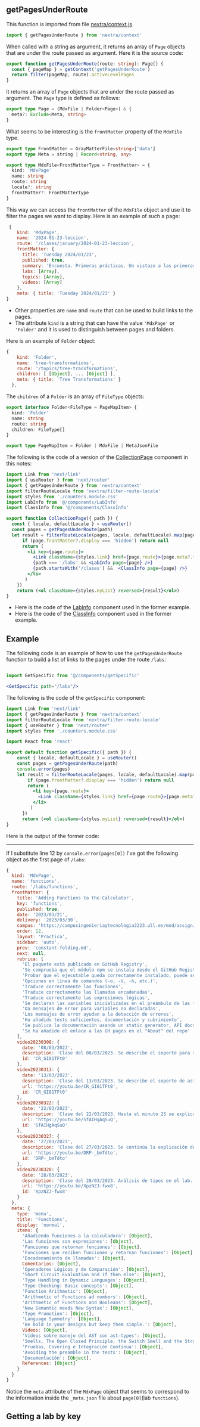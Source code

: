 ## getPagesUnderRoute

This function is imported from file [nextra/context.js](https://github.com/shuding/nextra/blob/29086aa11874dcf2701b99a2fe4db512de83f8de/packages/nextra/src/context.ts#L87)

```js
import { getPagesUnderRoute } from 'nextra/context'
```

When called with a string as argument, it returns an array of `Page` objects that are under the route passed as argument. Here it is the source code:


```ts
export function getPagesUnderRoute(route: string): Page[] {
  const { pageMap } = getContext('getPagesUnderRoute')
  return filter(pageMap, route).activeLevelPages
}
```

it returns an array of `Page` objects that are under the route passed as argument. The `Page` type is defined as follows:


```ts
export type Page = (MdxFile | Folder<Page>) & {
  meta?: Exclude<Meta, string>
}
```

What seems to be interesting is the `frontMatter` property of the `MdxFile` type. 


```ts
export type FrontMatter = GrayMatterFile<string>['data']
export type Meta = string | Record<string, any>

export type MdxFile<FrontMatterType = FrontMatter> = {
  kind: 'MdxPage'
  name: string
  route: string
  locale?: string
  frontMatter?: FrontMatterType
}
```

This way we can access the `frontMatter` of the `MdxFile` object and use it to filter the pages we want to display. Here is an example of such a page:

```js
 {
    kind: 'MdxPage',
    name: '2024-01-23-leccion',
    route: '/clases/january/2024-01-23-leccion',
    frontMatter: {
      title: 'Tuesday 2024/01/23',
      published: true,
      summary: 'Encuesta. Primeras prácticas. Un vistazo a las primeras etapas de un compilador: análisis léxico',
      labs: [Array],
      topics: [Array],
      videos: [Array]
    },
    meta: { title: 'Tuesday 2024/01/23' }
}
```

- Other properties are `name` and `route` that can be used to build links to the pages.
- The attribute `kind` is a string that can have the value `'MdxPage'` or `'Folder'` and it is used to distinguish between pages and folders.

Here is an example of `Folder` object:

```js
{
    kind: 'Folder',
    name: 'tree-transformations',
    route: '/topics/tree-transformations',
    children: [ [Object], ... [Object] ],
    meta: { title: 'Tree Transformations' }
  },
```
The `children` of a `Folder` is an array of `FileType` objects:

```ts
export interface Folder<FileType = PageMapItem> {
  kind: 'Folder'
  name: string
  route: string
  children: FileType[]
}

export type PageMapItem = Folder | MdxFile | MetaJsonFile
```

The following is the code of a version of the [CollectionPage](https://github.com/ULL-ESIT-PL-2324/pl-nextra/blob/main/components/collectionPage.jsx) component in this notes:

```jsx
import Link from 'next/link'
import { useRouter } from 'next/router'
import { getPagesUnderRoute } from 'nextra/context'
import filterRouteLocale from 'nextra/filter-route-locale'
import styles from './counters.module.css'
import LabInfo from '@/components/LabInfo'
import ClassInfo from '@/components/ClassInfo'

export function CollectionPage({ path }) {
  const { locale, defaultLocale } = useRouter()
  const pages = getPagesUnderRoute(path)
  let result = filterRouteLocale(pages, locale, defaultLocale).map(page => {
      if (page.frontMatter?.display === 'hidden') return null
      return (
        <li key={page.route}>
          <Link className={styles.link} href={page.route}>{page.meta?.title || page.frontMatter?.title || page?.name}</Link>
          {path === '/labs' && <LabInfo page={page} />} 
          {path.startsWith('/clases') &&  <ClassInfo page={page} />} 
        </li>
       )
    })
    return (<ol className={styles.myList} reversed>{result}</ol>)
}
```

- Here is the code of the [LabInfo](https://github.com/crguezl/pl-nextra/blob/main/components/LabInfo.jsx) component used in the former example.
- Here is the code of the [ClassInfo](https://github.com/crguezl/pl-nextra/blob/main/components/ClassInfo.jsx) component used in the former example.


## Example

The following code is an example of how to use the `getPagesUnderRoute` function to build a list of links to the pages under the route `/labs`:

```jsx

import GetSpecific from '@/components/getSpecific'

<GetSpecific path="/labs"/>
```

The following is the code of the `getSpecific` component:

```jsx showLineNumbers {12}
import Link from 'next/link'
import { getPagesUnderRoute } from 'nextra/context'
import filterRouteLocale from 'nextra/filter-route-locale'
import { useRouter } from 'next/router'
import styles from './counters.module.css'

import React from 'react'

export default function getSpecific({ path }) {
    const { locale, defaultLocale } = useRouter()
    const pages = getPagesUnderRoute(path)
    console.error(pages)
    let result = filterRouteLocale(pages, locale, defaultLocale).map(page => {
        if (page.frontMatter?.display === 'hidden') return null
        return (
          <li key={page.route}>
            <Link className={styles.link} href={page.route}>{page.meta?.title || page.frontMatter?.title || page?.name}</Link> {page.frontMatter?.key} 
          </li>
         )
      })
      return (<ol className={styles.myList} reversed>{result}</ol>)
}
```

Here is the output of the former code:

---


<GetSpecific path="/labs"/>

If I substitute line 12 by  `console.error(pages[0])` I've got the following object as the first page of `/labs`:

```js showLineNumbers {62-92}
{
  kind: 'MdxPage',
  name: 'functions',
  route: '/labs/functions',
  frontMatter: {
    title: 'Adding Functions to the Calculator',
    key: 'functions',
    published: true,
    date: '2023/03/21',
    delivery: '2023/03/30',
    campus: 'https://campusingenieriaytecnologia2223.ull.es/mod/assign/view.php?id=28190&forceview=1',
    order: 12,
    layout: 'Practica',
    sidebar: 'auto',
    prev: 'constant-folding.md',
    next: null,
    rubrica: [
      'El paquete está publicado en GitHub Registry',
      'Se comprueba que el módulo npm se instala desde el GitHub Registry y funciona',
      'Probar que el ejecutable queda correctamente instalado, puede ser ejecutado con el nombre publicado y produce salidas correctas',
      'Opciones en línea de comandos (-o, -V, -h, etc.)',
      'Traduce correctamente las funciones',
      'Traduce correctamente las llamadas encadenadas',
      'Traduce correctamente las expresiones lógicas',
      'Se declaran las variables inicializadas en el preámbulo de las funciones o del programa',
      'Da mensajes de error para variables no declaradas',
      'Los mensajes de error ayudan a la detección de errores',
      'Ha añadido tests suficientes, documentación y cubrimiento',
      'Se publica la documentación usando un static generator, API docs y Covering',
      'Se ha añadido el enlace a las GH pages en el "About" del repo'
    ],
    video20230308: {
      date: '08/03/2023',
      description: 'Clase del 08/03/2023. Se describe el soporte para scopes de ast-types',
      id: 'CR_GI81TFt0'
    },
    video20230313: {
      date: '13/03/2023',
      description: 'Clase del 13/03/2023. Se describe el soporte de ast-types para el recorrrido y modificación de nodos (Métodos visit)',
      url: 'https://youtu.be/CR_GI81TFt0',
      id: 'CR_GI81TFt0'
    },
    video20230322: {
      date: '22/03/2023',
      description: 'Clase del 22/03/2023. Hasta el minuto 25 se explica como realizar el examen parcial del curso 22/23. Le será muy útil para preparar  examenes. A partir del minuto 25 se explican las bases para la práctica functions',
      url: 'https://youtu.be/SfAIHgAqSuQ',
      id: 'SfAIHgAqSuQ'
    },
    video20230327: {
      date: '27/03/2023',
      description: 'Clase del 27/03/2023. Se continúa la explicación de como realizar la práctica de funciones',
      url: 'https://youtu.be/DRP-_bmTdto',
      id: 'DRP-_bmTdto'
    },
    video20230328: {
      date: '28/03/2023',
      description: 'Clase del 28/03/2023. Análisis de tipos en el lab. Lookup en el scope analysis. Soporte a las operaciones para los nuevos tipos. Nueva sintáxis para las calls',
      url: 'https://youtu.be/XpzNZJ-fwx8',
      id: 'XpzNZJ-fwx8'
    }
  },
  meta: {
    type: 'menu',
    title: 'Functions',
    display: 'normal',
    items: {
      'Añadiendo funciones a la calculadora': [Object],
      'Las funciones son expresiones': [Object],
      'Funciones que retornan funciones': [Object],
      'Funciones que reciben funciones y retornan funciones': [Object],
      'Encadenamiento de llamadas': [Object],
      Comentarios: [Object],
      'Operadores Lógicos y de Comparación': [Object],
      'Short Circuit Evaluation and if then else': [Object],
      'Type Handling in Dynamic Languages': [Object],
      'Type Checking: Basic concepts': [Object],
      'Function Arithmetic': [Object],
      'Arithmetic of Functions ad numbers': [Object],
      'Arithmetic of Functions and Booleans': [Object],
      'New Semantic needs New Syntax': [Object],
      'Type Promotion': [Object],
      'Language Symmetry': [Object],
      'Be bold in your designs but keep them simple.': [Object],
      Videos: [Object],
      'Vídeos sobre manejo del AST con ast-types': [Object],
      'Smells, The Open Closed Principle, the Switch Smell and the Strategy pattern': [Object],
      'Pruebas, Covering e Integración Continua': [Object],
      'Avoiding the preamble in the tests': [Object],
      'Documentación': [Object],
      References: [Object]
    }
  }
}
```

Notice the `meta` attribute of the `MdxPage` object that seems to correspond to the information inside the `_meta.json` file about 
`page[0]`(lab `functions`). 

## Getting a lab by key


<GetLabByKey labKey="functions"/>